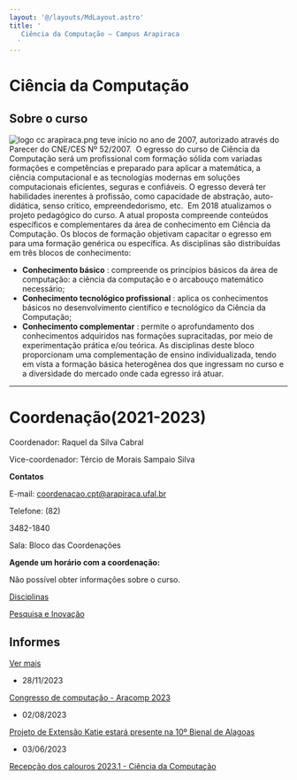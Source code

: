 ```yaml
---
layout: '@/layouts/MdLayout.astro'
title: '
   Ciência da Computação — Campus Arapiraca
  '
---
```




Ciência da Computação
=====================











Sobre o curso
-------------



![logo cc arapiraca.png](https://arapiraca.ufal.br/graduacao/ciencia-da-computacao/documentos/imagens/logo-cc-arapiraca.png/@@images/01ed666d-73d0-473d-9aea-5b4be11d96b6.png "logo")
 teve início no ano de 2007, autorizado através do Parecer do CNE/CES Nº 52/2007.  O egresso do curso de Ciência da Computação será um profissional com formação sólida com variadas formações e competências e preparado para aplicar a matemática, a ciência computacional e as tecnologias modernas em soluções computacionais eficientes, seguras e confiáveis. O egresso deverá ter habilidades inerentes à profissão, como capacidade de abstração, auto-didática, senso crítico, empreendedorismo, etc.  Em 2018 atualizamos o projeto pedagógico do curso. A atual proposta compreende conteúdos específicos e complementares da área de conhecimento em Ciência da Computação. Os blocos de formação objetivam capacitar o egresso em para uma formação​ ​genérica ou específica. As disciplinas são distribuídas em três blocos de conhecimento:
 


* **​Conhecimento básico** 
 : compreende os princípios básicos da área de computação: a ciência da computação e o arcabouço matemático necessário;
* **Conhecimento tecnológico profissional** 
 : aplica os conhecimentos básicos no desenvolvimento científico e tecnológico da Ciência da Computação;
* **Conhecimento complementar** 
 : permite o aprofundamento dos conhecimentos adquiridos nas formações supracitadas, por meio de experimentação prática e/ou teórica. As disciplinas deste bloco proporcionam uma complementação de ensino individualizada, tendo em vista a formação básica heterogênea dos que ingressam no curso e a diversidade do mercado onde cada egresso irá atuar.




---


Coordenação(2021-2023)
======================



 Coordenador: Raquel da Silva Cabral
 



 Vice-coordenador: Tércio de Morais Sampaio Silva
 



**Contatos** 




 E-mail:
 [coordenacao.cpt@arapiraca.ufal.br](mailto:coordenaca.cpt@arapiraca.ufal.br) 




 Telefone: (82)
 
 3482-1840
 





 Sala: Bloco das Coordenações
 




**Agende um horário com a coordenação:** 














 Não possível obter informações sobre o curso.
 







[Disciplinas](#)






[Pesquisa e Inovação](/cpt/projetos-de-pesquisa)











Informes
--------




[Ver mais](/cpt/institucional/informes) 


* 28/11/2023
 
[Congresso de computação - Aracomp 2023](/cpt/institucional/informes/aracomp-2023)
* 02/08/2023
 
[Projeto de Extensão Katie estará presente na 10º Bienal de Alagoas](/cpt/institucional/informes/katie-na-bienal)
* 03/06/2023
 
[Recepção dos calouros 2023.1 - Ciência da Computação](/cpt/institucional/informes/recepcao-dos-calouros-2023-1-ciencia-da-computacao)















